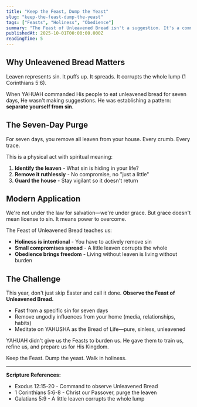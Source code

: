 ```yaml
---
title: "Keep the Feast, Dump the Yeast"
slug: "keep-the-feast-dump-the-yeast"
tags: ["Feasts", "Holiness", "Obedience"]
summary: "The Feast of Unleavened Bread isn't a suggestion. It's a command to remove sin from your life. No excuses, no half measures—get the yeast out."
publishedAt: 2025-10-01T00:00:00.000Z
readingTime: 5
---
```


## Why Unleavened Bread Matters

Leaven represents sin. It puffs up. It spreads. It corrupts the whole lump (1 Corinthians 5:6). 

When YAHUAH commanded His people to eat unleavened bread for seven days, He wasn't making suggestions. He was establishing a pattern: **separate yourself from sin**.

## The Seven-Day Purge

For seven days, you remove all leaven from your house. Every crumb. Every trace. 

This is a physical act with spiritual meaning:

1. **Identify the leaven** - What sin is hiding in your life?
2. **Remove it ruthlessly** - No compromise, no "just a little"
3. **Guard the house** - Stay vigilant so it doesn't return

## Modern Application

We're not under the law for salvation—we're under grace. But grace doesn't mean license to sin. It means power to overcome.

The Feast of Unleavened Bread teaches us:

- **Holiness is intentional** - You have to actively remove sin
- **Small compromises spread** - A little leaven corrupts the whole
- **Obedience brings freedom** - Living without leaven is living without burden

## The Challenge

This year, don't just skip Easter and call it done. **Observe the Feast of Unleavened Bread.**

- Fast from a specific sin for seven days
- Remove ungodly influences from your home (media, relationships, habits)
- Meditate on YAHUSHA as the Bread of Life—pure, sinless, unleavened

YAHUAH didn't give us the Feasts to burden us. He gave them to train us, refine us, and prepare us for His Kingdom.

Keep the Feast. Dump the yeast. Walk in holiness.

---

**Scripture References:**
- Exodus 12:15-20 - Command to observe Unleavened Bread
- 1 Corinthians 5:6-8 - Christ our Passover, purge the leaven
- Galatians 5:9 - A little leaven corrupts the whole lump

